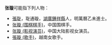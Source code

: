'''张璇'''可能指下列人物：
* [[張琁|張琁]]，琁通璇，[[湖廣|湖廣]][[鍾祥縣|鍾祥縣]]人，明萬曆乙未進士。
* [[张璇_(围棋棋手)|张璇 (围棋棋手)]]，中国围棋手。
* [[张璇_(影视演员)|张璇 (影视演员)]]，中国大陆影视女演员。
* [[張璇_(歌手)|張璇 (歌手)]]，越南女歌手。

{{disambig|Cat=二字张姓人名消歧义|xuan}}